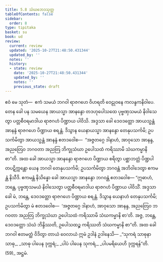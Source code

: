 ```yaml
---
title: 5.8 သံဃဘေဒသုတ္တ
tableOfContents: false
sidebar:
  order: 8
type: tipitaka
basket: su
book: ud
review:
  current: review
  updated: '2025-10-27T21:48:50.431344'
  updated_by: ''
  notes: ''
  history:
  - state: review
    date: '2025-10-27T21:48:50.431344'
    updated_by: ''
    notes: ''
    previous_state: draft
---
```



<ReviewStatus review={frontmatter.review} showDetails={true} />

<HypothesisAnnotation frontmatter={frontmatter} />

<DynamicBreadcrumb />

<Division number="48" book="ud" e="ch" v="18" p="149">

<Paragraph number="438" book="ud">
ဧဝံ မေ သုတံ—  ဧကံ သမယံ ဘဂဝါ ရာဇဂဟေ ဝိဟရတိ ဝေဠုဝနေ ကလန္ဒကနိဝါပေ. တေန ခေါ ပန သမယေန အာယသ္မာ အာနန္ဒော တဒဟုပေါသထေ ပုဗ္ဗဏှသမယံ နိဝါသေတွာ ပတ္တစီဝရမာဒါယ ရာဇဂဟံ ပိဏ္ဍာယ ပါဝိသိ.
</Paragraph>

<Paragraph number="439" book="ud">
အဒ္ဒသာ ခေါ ဒေဝဒတ္တော အာယသ္မန္တံ အာနန္ဒံ ရာဇဂဟေ ပိဏ္ဍာယ စရန္တံ. ဒိသွာန ယေနာယသ္မာ အာနန္ဒော တေနုပသင်္ကမိ; ဥပသင်္ကမိတွာ အာယသ္မန္တံ အာနန္ဒံ ဧတဒဝေါစ—  “အဇ္ဇတဂ္ဂေ ဒါနာဟံ, အာဝုသော အာနန္ဒ, အညတြေဝ ဘဂဝတာ အညတြ ဘိက္ခုသံဃာ ဥပေါသထံ ကရိဿာမိ သံဃကမ္မာနိ စာ”တိ.
</Paragraph>

<Paragraph number="440" book="ud">
အထ ခေါ အာယသ္မာ အာနန္ဒော ရာဇဂဟေ ပိဏ္ဍာယ စရိတွာ ပစ္ဆာဘတ္တံ ပိဏ္ဍပါတပဋိက္ကန္တော ယေန ဘဂဝါ တေနုပသင်္ကမိ; ဥပသင်္ကမိတွာ ဘဂဝန္တံ အဘိဝါဒေတွာ ဧကမန္တံ နိသီဒိ. ဧကမန္တံ နိသိန္နော ခေါ အာယသ္မာ အာနန္ဒော ဘဂဝန္တံ ဧတဒဝေါစ—
</Paragraph>

<Paragraph number="441" book="ud">
“ဣဓာဟံ, ဘန္တေ, ပုဗ္ဗဏှသမယံ နိဝါသေတွာ ပတ္တစီဝရမာဒါယ ရာဇဂဟံ ပိဏ္ဍာယ ပါဝိသိံ. အဒ္ဒသာ ခေါ မံ, ဘန္တေ, ဒေဝဒတ္တော ရာဇဂဟေ ပိဏ္ဍာယ စရန္တံ. ဒိသွာန ယေနာဟံ တေနုပသင်္ကမိ; ဥပသင်္ကမိတွာ မံ ဧတဒဝေါစ—  ‘အဇ္ဇတဂ္ဂေ ဒါနာဟံ, အာဝုသော အာနန္ဒ, အညတြေဝ ဘဂဝတာ အညတြ ဘိက္ခုသံဃာ ဥပေါသထံ ကရိဿာမိ သံဃကမ္မာနိ စာ’တိ. အဇ္ဇ, ဘန္တေ, ဒေဝဒတ္တော သံဃံ ဘိန္ဒိဿတိ, ဥပေါသထဉ္စ ကရိဿတိ သံဃကမ္မာနိ စာ”တိ.
</Paragraph>

<Paragraph number="442" book="ud">
အထ ခေါ ဘဂဝါ ဧတမတ္ထံ ဝိဒိတွာ တာယံ ဝေလာယံ ဣမံ ဥဒါနံ ဥဒါနေသိ—
</Paragraph>

<Paragraph number="443" type="verses" book="ud">
_“သုကရံ သာဓုနာ သာဓု,_  
_သာဓု ပါပေန ဒုက္ကရံ;_  
_ပါပံ ပါပေန သုကရံ,_  
_ပါပမရိယေဟိ ဒုက္ကရန်”တိ. (59)_  


</Paragraph>
</Division>

<Paragraph number="444" type="center" book="ud">
အဋ္ဌမံ.
</Paragraph>